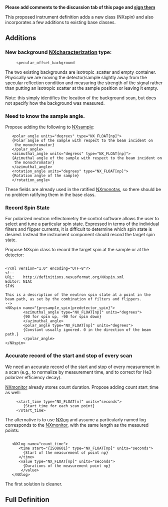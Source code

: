 '''Please add comments to the discussion tab of this page and [[Help:Contents#Signatures|sign them]]'''

This proposed instrument definition adds a new class (NXspin) and also incorporates a few additions to existing base classes.
==Additions==
===New background [[NXcharacterization]] type:=== 

      specular_offset_background

The two existing backgrounds are isotropic_scatter and empty_container.
Physically we are moving the detector/sample slightly away from 
the specular reflection condition and measuring the strength of the
signal rather than putting an isotropic scatter at the sample
position or leaving it empty.

Note: this simply identifies the location of the background scan,
but does not specify how the background was measured.

===Need to know the sample angle.===

Propose adding the following to [[NXsample]]:
<pre>
   <polar_angle units="degrees" type="NX_FLOAT[np]">
   {Polar angle of the sample with respect to the beam incident on
    the monochromator}
   </polar_angle>
   <azimuthal_angle units="degress" type="NX_FLOAT[np]">
   {Azimuthal angle of the sample with respect to the beam incident on
    the monochromator}
   </azimuthal_angle>
   <rotation_angle units="degrees" type="NX_FLOAT[np]">
   {Rotation angle of the sample}
   </rotation_angle>
</pre>   
These fields are already used in the ratified [[Monochromatic_Neutron_and_X-ray_Triple-Axis_Spectrometer|NXmonotas]], so there should be no problem ratifying them in the base class.

===Record Spin State===
For polarized neutron reflectometry the control software allows the user
to select and tune a particular spin state.  Expressed in terms of the 
individual filters and flipper currents, it is difficult to determine 
which spin state is desired.  Instead the instrument component should
record the target spin state.

Propose NXspin class to record the target spin at the sample or
at the detector:
<pre>   
<?xml version="1.0" encoding="UTF-8"?>
<!--
URL:    http://definitions.nexusformat.org/NXspin.xml
Editor: NIAC
$Id$
    
This is a description of the neutron spin state at a point in the
beam path, as set by the combination of filters and flippers.
-->
<NXspin name="{presample_spin|predetector_spin}">
        <azimuthal_angle type="NX_FLOAT[np]" units="degrees">
        {90 for spin up, -90 for spin down}
        </azimuthal_angle>
        <polar_angle type="NX_FLOAT[np]" units="degrees">
        {Constant usually ignored. 0 in the direction of the beam path.}
        </polar_angle>
</NXspin>
</pre>

===Accurate record of the start and stop of every scan===
We need an accurate record of the start and stop of every
measurement in a scan (e.g., to normalize by measurement time,
and to correct for He3 polarizer efficiency decay).

[[NXmonitor]] already stores count duration.  Propose adding count
start_time as well:
<pre>
     <start_time type="NX_FLOAT[n]" units="seconds">
        {Start time for each scan point}
     </start_time>
</pre>        
The alternative is to use [[NXlog]] and assume a particularly
named log corresponds to the [[NXmonitor]], with the same length
as the measured points:
<pre>        
   <NXlog name="count_time">
      <time start="{ISO8601}" type="NX_FLOAT[np]" units="seconds">
        {Start of the measurement of point np}
      </time>
      <value type="NX_FLOAT[np]" units="seconds">
        {Durations of the measurement point np}
       </value>
   </NXlog>
</pre>   
The first solution is cleaner.

==Full Definition==
<nxformat file="NXmonoref.xml" tree="yes"></nxformat>
